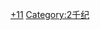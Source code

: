 {{Catnav|頁面分類|历史|歷史學|年代学|世纪}}
{{Catnav|頁面分類|人文學科|歷史學|年代学|世纪}}

{{世纪分类|11|10|12}}
{{Commonscat|11th century}}

[[Category:世纪|+11]]
[[Category:2千纪|Category:2千纪]]
